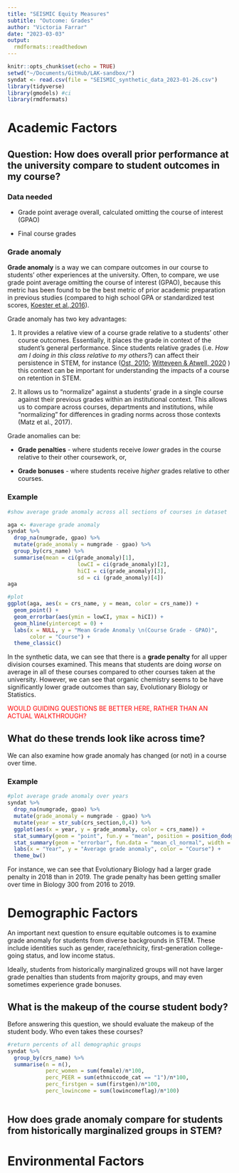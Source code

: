 ```yaml
---
title: "SEISMIC Equity Measures"
subtitle: "Outcome: Grades"
author: "Victoria Farrar"
date: "2023-03-03"
output:
  rmdformats::readthedown
---
```


```r
knitr::opts_chunk$set(echo = TRUE)
setwd("~/Documents/GitHub/LAK-sandbox/")
syndat <- read.csv(file = "SEISMIC_synthetic_data_2023-01-26.csv")
library(tidyverse)
library(gmodels) #ci
library(rmdformats)
```

# Academic Factors

## Question: How does overall prior performance at the university compare to student outcomes in my course?

### Data needed

-   Grade point average overall, calculated omitting the course of interest (GPAO)

-   Final course grades

### Grade anomaly

**Grade anomaly** is a way we can compare outcomes in our course to students' other experiences at the university. Often, to compare, we use grade point average omitting the course of interest (GPAO), because this metric has been found to be the best metric of prior academic preparation in previous studies (compared to high school GPA or standardized test scores, [Koester et al.,2016](https://doi.org/10.48550/arXiv.1608.07565)).

Grade anomaly has two key advantages:

1)  It provides a relative view of a course grade relative to a students' other course outcomes. Essentially, it places the grade in context of the student's general performance. Since students relative grades (i.e. *How am I doing in this class relative to my others?*) can affect their persistence in STEM, for instance ([Ost, 2010](https://www.sciencedirect.com/science/article/abs/pii/S0272775710000762?via%3Dihub); [Witteveen & Atwell, 2020](https://onlinelibrary.wiley.com/doi/full/10.1002/sce.21580) ) this context can be important for understanding the impacts of a course on retention in STEM.

2)  It allows us to "normalize" against a students' grade in a single course against their previous grades within an institutional context. This allows us to compare across courses, departments and institutions, while "normalizing" for differences in grading norms across those contexts (Matz et al., 2017).

Grade anomalies can be:

-   **Grade penalties** - where students receive *lower* grades in the course relative to their other coursework, or,

-   **Grade bonuses** - where students receive *higher* grades relative to other courses.

### Example

```r
#show average grade anomaly across all sections of courses in dataset

aga <- #average grade anomaly
syndat %>% 
  drop_na(numgrade, gpao) %>%
  mutate(grade_anomaly = numgrade - gpao) %>%
  group_by(crs_name) %>%
  summarise(mean = ci(grade_anomaly)[1], 
                      lowCI = ci(grade_anomaly)[2],
                      hiCI = ci(grade_anomaly)[3], 
                      sd = ci (grade_anomaly)[4])
aga

#plot
ggplot(aga, aes(x = crs_name, y = mean, color = crs_name)) + 
  geom_point() + 
  geom_errorbar(aes(ymin = lowCI, ymax = hiCI)) + 
  geom_hline(yintercept = 0) + 
  labs(x = NULL, y = "Mean Grade Anomaly \n(Course Grade - GPAO)",
       color = "Course") + 
  theme_classic()


```

In the synthetic data, we can see that there is a **grade penalty** for all upper division courses examined. This means that students are doing *worse* on average in all of these courses compared to other courses taken at the university. However, we can see that organic chemistry seems to be have significantly lower grade outcomes than say, Evolutionary Biology or Statistics.

[WOULD GUIDING QUESTIONS BE BETTER HERE, RATHER THAN AN ACTUAL WALKTHROUGH?]{style="color: red;"}

## What do these trends look like across time?

We can also examine how grade anomaly has changed (or not) in a course over time.

### Example

```r
#plot average grade anomaly over years
syndat %>% 
  drop_na(numgrade, gpao) %>%
  mutate(grade_anomaly = numgrade - gpao) %>%
  mutate(year = str_sub(crs_section,0,4)) %>%
  ggplot(aes(x = year, y = grade_anomaly, color = crs_name)) + 
  stat_summary(geom = "point", fun.y = "mean", position = position_dodge(0.25)) + 
  stat_summary(geom = "errorbar", fun.data = "mean_cl_normal", width = 0.2, position = position_dodge(0.25)) + 
  labs(x = "Year", y = "Average grade anomaly", color = "Course") + 
  theme_bw()

```

For instance, we can see that Evolutionary Biology had a larger grade penalty in 2018 than in 2019. The grade penalty has been getting smaller over time in Biology 300 from 2016 to 2019.

# Demographic Factors

An important next question to ensure equitable outcomes is to examine grade anomaly for students from diverse backgrounds in STEM. These include identities such as gender, race/ethnicity, first-generation college-going status, and low income status.

Ideally, students from historically marginalized groups will not have larger grade penalties than students from majority groups, and may even sometimes experience grade bonuses.

## What is the makeup of the course student body?

Before answering this question, we should evaluate the makeup of the student body. Who even takes these courses?

```r
#return percents of all demographic groups
syndat %>%
  group_by(crs_name) %>%
  summarise(n = n(), 
            perc_women = sum(female)/n*100, 
            perc_PEER = sum(ethniccode_cat == "1")/n*100, 
            perc_firstgen = sum(firstgen)/n*100,
            perc_lowincome = sum(lowincomeflag)/n*100) 
      
```

## How does grade anomaly compare for students from historically marginalized groups in STEM? 


# Environmental Factors
